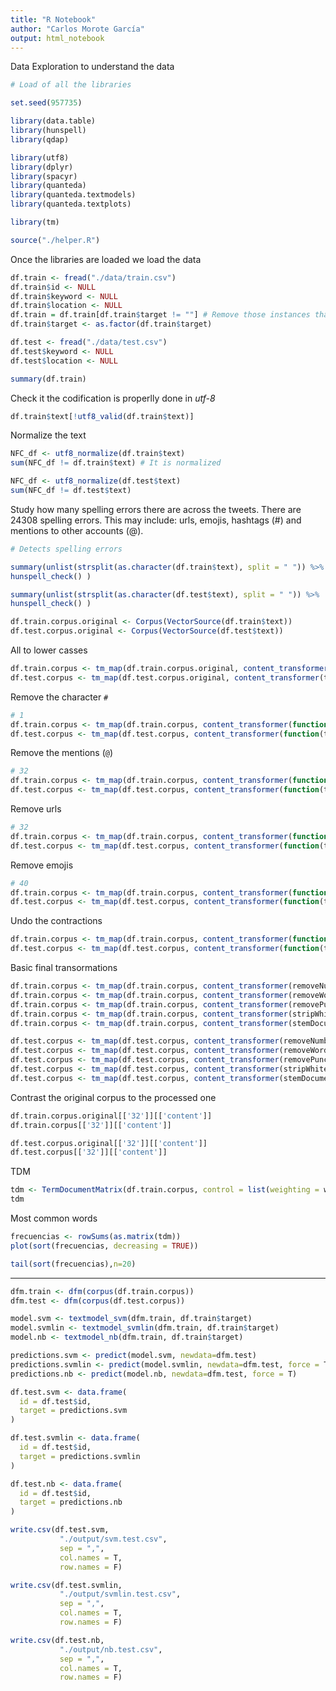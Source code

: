 ```yaml
---
title: "R Notebook"
author: "Carlos Morote García"
output: html_notebook
---
```


Data Exploration to understand the data

```r
# Load of all the libraries

set.seed(957735)

library(data.table)
library(hunspell)
library(qdap)

library(utf8)
library(dplyr)
library(spacyr)
library(quanteda)
library(quanteda.textmodels)
library(quanteda.textplots)

library(tm)

source("./helper.R")
```

Once the libraries are loaded we load the data

```r
df.train <- fread("./data/train.csv")
df.train$id <- NULL
df.train$keyword <- NULL
df.train$location <- NULL
df.train = df.train[df.train$target != ""] # Remove those instances that has is class as NA
df.train$target <- as.factor(df.train$target)
```

```r
df.test <- fread("./data/test.csv")
df.test$keyword <- NULL
df.test$location <- NULL
```


```r
summary(df.train)
```

Check it the codification is properlly done in _utf-8_

```r
df.train$text[!utf8_valid(df.train$text)]
```

Normalize the text

```r
NFC_df <- utf8_normalize(df.train$text)
sum(NFC_df != df.train$text) # It is normalized
```

```r
NFC_df <- utf8_normalize(df.test$text)
sum(NFC_df != df.test$text)
```


Study how many spelling errors there are across the tweets. There are 24308 spelling errors. This may include: urls, emojis, hashtags (#) and mentions to other accounts (@).

```r
# Detects spelling errors

summary(unlist(strsplit(as.character(df.train$text), split = " ")) %>%
hunspell_check() )
```

```r
summary(unlist(strsplit(as.character(df.test$text), split = " ")) %>%
hunspell_check() )
```


```r
df.train.corpus.original <- Corpus(VectorSource(df.train$text))
df.test.corpus.original <- Corpus(VectorSource(df.test$text))
```


All to lower casses

```r
df.train.corpus <- tm_map(df.train.corpus.original, content_transformer(tolower))
df.test.corpus <- tm_map(df.test.corpus.original, content_transformer(tolower))
```


Remove the character `#`

```r
# 1
df.train.corpus <- tm_map(df.train.corpus, content_transformer(function(text){gsub("[#]{1,}([A-Z][^A-Z]*)+", "\\1", text)}))
df.test.corpus <- tm_map(df.test.corpus, content_transformer(function(text){gsub("[#]{1,}([A-Z][^A-Z]*)+", "\\1", text)}))
```

Remove the mentions (`@`)

```r
# 32
df.train.corpus <- tm_map(df.train.corpus, content_transformer(function(text){gsub("@\\S+ ", "", text)}))
df.test.corpus <- tm_map(df.test.corpus, content_transformer(function(text){gsub("@\\S+ ", "", text)}))
```


Remove urls

```r
# 32
df.train.corpus <- tm_map(df.train.corpus, content_transformer(function(text){gsub("\\S*http+\\S*", "", text)}))
df.test.corpus <- tm_map(df.test.corpus, content_transformer(function(text){gsub("\\S*http+\\S*", "", text)}))
```

Remove emojis

```r
# 40
df.train.corpus <- tm_map(df.train.corpus, content_transformer(function(text){mgsub(text, pattern = emojis, replacement = "")}))
df.test.corpus <- tm_map(df.test.corpus, content_transformer(function(text){mgsub(text, pattern = emojis, replacement = "")}))
```

Undo the contractions

```r
df.train.corpus <- tm_map(df.train.corpus, content_transformer(function(text){replace_contraction(text, contraction = contra, sent.cap = FALSE)}))
df.test.corpus <- tm_map(df.test.corpus, content_transformer(function(text){replace_contraction(text, contraction = contra, sent.cap = FALSE)}))
```

Basic final transormations

```r
df.train.corpus <- tm_map(df.train.corpus, content_transformer(removeNumbers))
df.train.corpus <- tm_map(df.train.corpus, content_transformer(removeWords), stopwords())
df.train.corpus <- tm_map(df.train.corpus, content_transformer(removePunctuation))
df.train.corpus <- tm_map(df.train.corpus, content_transformer(stripWhitespace))
df.train.corpus <- tm_map(df.train.corpus, content_transformer(stemDocument))

df.test.corpus <- tm_map(df.test.corpus, content_transformer(removeNumbers))
df.test.corpus <- tm_map(df.test.corpus, content_transformer(removeWords), stopwords())
df.test.corpus <- tm_map(df.test.corpus, content_transformer(removePunctuation))
df.test.corpus <- tm_map(df.test.corpus, content_transformer(stripWhitespace))
df.test.corpus <- tm_map(df.test.corpus, content_transformer(stemDocument))
```

Contrast the original corpus to the processed one

```r
df.train.corpus.original[['32']][['content']]
df.train.corpus[['32']][['content']]
```

```r
df.test.corpus.original[['32']][['content']]
df.test.corpus[['32']][['content']]
```

TDM

```r
tdm <- TermDocumentMatrix(df.train.corpus, control = list(weighting = weightTfIdf))
tdm
```

Most common words

```r
frecuencias <- rowSums(as.matrix(tdm))
plot(sort(frecuencias, decreasing = TRUE))
```

```r
tail(sort(frecuencias),n=20)
```

---


```r
dfm.train <- dfm(corpus(df.train.corpus))
dfm.test <- dfm(corpus(df.test.corpus))

model.svm <- textmodel_svm(dfm.train, df.train$target)
model.svmlin <- textmodel_svmlin(dfm.train, df.train$target)
model.nb <- textmodel_nb(dfm.train, df.train$target)

predictions.svm <- predict(model.svm, newdata=dfm.test)
predictions.svmlin <- predict(model.svmlin, newdata=dfm.test, force = T)
predictions.nb <- predict(model.nb, newdata=dfm.test, force = T)
```

```r
df.test.svm <- data.frame(
  id = df.test$id,
  target = predictions.svm
)

df.test.svmlin <- data.frame(
  id = df.test$id,
  target = predictions.svmlin
)

df.test.nb <- data.frame(
  id = df.test$id,
  target = predictions.nb
)
```

```r
write.csv(df.test.svm,
           "./output/svm.test.csv",
           sep = ",",
           col.names = T,
           row.names = F)

write.csv(df.test.svmlin,
           "./output/svmlin.test.csv",
           sep = ",",
           col.names = T,
           row.names = F)

write.csv(df.test.nb,
           "./output/nb.test.csv",
           sep = ",",
           col.names = T,
           row.names = F)
```


